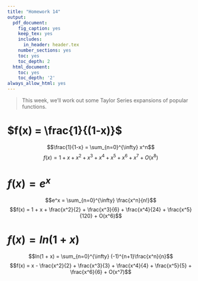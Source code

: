 ```yaml
---
title: "Homework 14"
output:
  pdf_document:
    fig_caption: yes
    keep_tex: yes
    includes:
      in_header: header.tex
    number_sections: yes
    toc: yes
    toc_depth: 2
  html_document:
    toc: yes
    toc_depth: '2'
always_allow_html: yes
---
```


> This week, we'll work out some Taylor Series expansions of popular functions.

# $f(x) = \frac{1}{(1-x)}$

$$\frac{1}{1-x} = \sum_{n=0}^{\infty} x^n$$
$$f(x) = 1 + x + x^2 + x^3 + x^4 + x^5 + x^6 + x^7 + O(x^8)$$

# $f(x) = e^x$

$$e^x = \sum_{n=0}^{\infty} \frac{x^n}{n!}$$
$$f(x) = 1 + x + \frac{x^2}{2} +  \frac{x^3}{6} +  \frac{x^4}{24} +  \frac{x^5}{120} + O(x^6)$$     

# $f(x) = ln(1 + x)$    

$$ln(1 + x) = \sum_{n=0}^{\infty} (-1)^{n+1}\frac{x^n}{n}$$
$$f(x) = x - \frac{x^2}{2} +  \frac{x^3}{3} +  \frac{x^4}{4} +  \frac{x^5}{5} + \frac{x^6}{6} + O(x^7)$$

